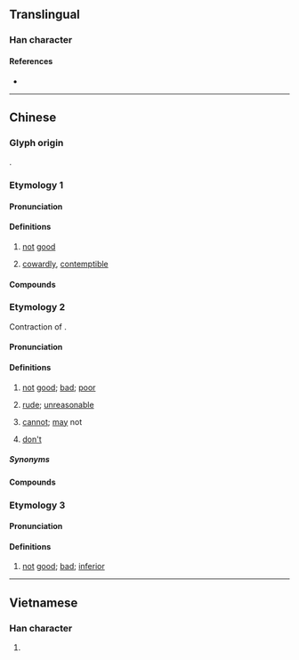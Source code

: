 {{character info}}
==Translingual==

===Han character===
{{Han char|rn=39|rad=子|as=07|sn=10|four=10447|canj=MFVND|ids=⿱不好}}

====References====
* {{Han ref|kx=0280.010|dkj=06989|dj=0548.210|hdz=80018.100|uh=5B6C|ud=23404|bh=D165|bd=53605}}

----

==Chinese==
{{zh-forms}}

===Glyph origin===
{{Han etym}}
{{Han compound|不|好|t1=no, not|t2=good, well|ls=ic}}.

===Etymology 1===
{{rfe|zh|contraction of something with 好?}}

====Pronunciation====
{{zh-pron
|m=nāo
|c=naau1,naau6,bou2
|mn-t=nao1
|cat=a
}}

====Definitions====
{{zh-hanzi}}

# {{lb|zh|regional|informal}} [[not]] [[good]]
# {{lb|zh|regional|informal}} [[cowardly]], [[contemptible]]

====Compounds====
{{zh-der|孬種}}

===Etymology 2===
Contraction of {{zh-l|唔好}}.

====Pronunciation====
{{zh-pron
|mn-t=mo2
|cat=a,v
}}

====Definitions====
{{zh-hanzi}}

# {{lb|zh|Teochew|Zhao'an|_|Hokkien}} [[not]] [[good]]; [[bad]]; [[poor]]
#: {{zh-x|好 抑是 孬|good or not|MN-T|tr=ho2 a1 si6 '''mo2'''}}
#: {{zh-x|孬人|'''bad''' person|MN-T|tr=mo2 nang5}}
#: {{zh-x|孬食 死|very hard to stomach|MN-T|tr={{rftranslit|zhx-teo}}}}
# {{lb|zh|Teochew}} [[rude]]; [[unreasonable]]
# {{lb|zh|Teochew}} [[cannot]]; [[may]] not
# {{lb|zh|Teochew}} [[don't]]

=====Synonyms=====
{{zh-dial|壞}}
{{zh-dial|別}}

====Compounds====
{{zh-der|孬人|孬意思}}

===Etymology 3===

====Pronunciation====
{{zh-pron
|m-s=pie4
|cat=a
}}

====Definitions====
{{zh-hanzi}}

# {{lb|zh|Sichuan}} [[not]] [[good]]; [[bad]]; [[inferior]]

{{attn|nan|Hokkien oāi?}}
{{attn|zh|needs checking}}

----

==Vietnamese==

===Han character===
{{vi-readings|reading=nao|rs=子07}}

# {{rfdef|vi|sort=子07}}